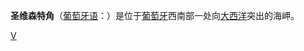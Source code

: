 {{noteTA
| T= zh-cn:圣维森特角; zh-tw:聖文森角;
| 1= zh-cn:圣维森特角; zh-tw:聖文森角;
}}
{{Infobox Settlement
| name = 圣维森特角<br />Cabo de São Vicente
| image_skyline = Cabo São Vicente.jpg
| imagesize = 250px
| image_caption = 
| image_flag = 
| image_shield = 
| pushpin_map = Portugal
| pushpin_label_position = bottom
| subdivision_type = 国家
| subdivision_name = {{POR}}
| elevation_m = 
| elevation_ft = 
| area_total_km2 = 
| population_as_of = 
| population_total = 
| population_density_km2 = 
| timezone = 
| utc_offset = 
| timezone_DST = 
| utc_offset_DST = 
| latd = 37
| latm = 01
| lats = 30
| latNS = N
| longd = 8
| longm = 59
| longs = 40
| longEW = W
| website =  
}}
'''圣维森特角'''（[[葡萄牙语|葡萄牙语]]：'''{{lang|pt|Cabo de São Vicente}}'''）是位于[[葡萄牙|葡萄牙]]西南部一处向[[大西洋|大西洋]]突出的海岬。

{{Authority control}}
{{Portugal-stub}}

[[Category:葡萄牙地理|V]]